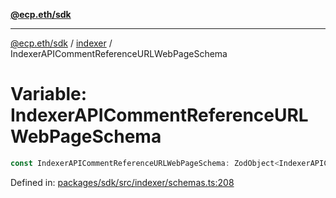 [**@ecp.eth/sdk**](../../index.mdx)

***

[@ecp.eth/sdk](/sdk-reference/index.mdx) / [indexer](/sdk-reference/indexer/index.mdx) / IndexerAPICommentReferenceURLWebPageSchema

# Variable: IndexerAPICommentReferenceURLWebPageSchema

```ts
const IndexerAPICommentReferenceURLWebPageSchema: ZodObject<IndexerAPICommentReferenceURLWebPageSchemaType>;
```

Defined in: [packages/sdk/src/indexer/schemas.ts:208](https://github.com/ecp-eth/comments-monorepo/blob/main/packages/sdk/src/indexer/schemas.ts#L208)
